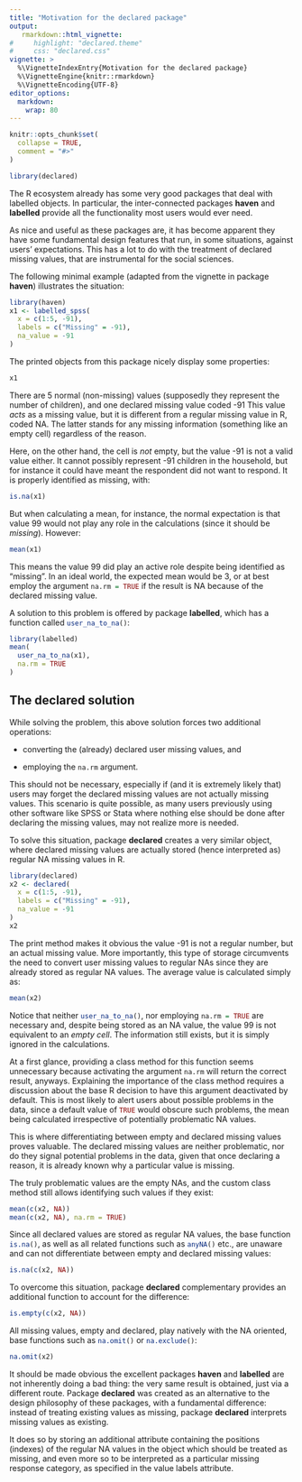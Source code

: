 ```yaml
---
title: "Motivation for the declared package"
output: 
   rmarkdown::html_vignette:
#     highlight: "declared.theme"
#     css: "declared.css"
vignette: >
  %\VignetteIndexEntry{Motivation for the declared package}
  %\VignetteEngine{knitr::rmarkdown}
  %\VignetteEncoding{UTF-8}
editor_options: 
  markdown: 
    wrap: 80
---
```


```r
knitr::opts_chunk$set(
  collapse = TRUE,
  comment = "#>"
)
```

```r
library(declared)
```

The R ecosystem already has some very good packages that deal with labelled
objects. In particular, the inter-connected packages **haven** and **labelled**
provide all the functionality most users would ever need.

As nice and useful as these packages are, it has become apparent they have some
fundamental design features that run, in some situations, against users'
expectations. This has a lot to do with the treatment of declared missing
values, that are instrumental for the social sciences.

The following minimal example (adapted from the vignette in package **haven**)
illustrates the situation:

```r
library(haven)
x1 <- labelled_spss(
  x = c(1:5, -91),
  labels = c("Missing" = -91),
  na_value = -91
)
```

The printed objects from this package nicely display some properties:

```r
x1
```

There are 5 normal (non-missing) values (supposedly they represent the number of
children), and one declared missing value coded -91 This value *acts* as a
missing value, but it is different from a regular missing value in R, coded NA.
The latter stands for any missing information (something like an empty cell)
regardless of the reason.

Here, on the other hand, the cell is *not* empty, but the value -91 is not a
valid value either. It cannot possibly represent -91 children in the household,
but for instance it could have meant the respondent did not want to respond. It
is properly identified as missing, with:

```r
is.na(x1)
```

But when calculating a mean, for instance, the normal expectation is that value
99 would not play any role in the calculations (since it should be *missing*).
However:

```r
mean(x1)
```

This means the value 99 did play an active role despite being identified as
"missing". In an ideal world, the expected mean would be 3, or at best employ
the argument `na.rm = TRUE`{.R} if the result is NA because of the declared missing
value.

A solution to this problem is offered by package **labelled**, which has a
function called `user_na_to_na()`{.R}:

```r
library(labelled)
mean(
  user_na_to_na(x1),
  na.rm = TRUE
)
```


## The declared solution

While solving the problem, this above solution forces two additional operations:

-   converting the (already) declared user missing values, and

-   employing the `na.rm`{.R} argument.

This should not be necessary, especially if (and it is extremely likely that)
users may forget the declared missing values are not actually missing values.
This scenario is quite possible, as many users previously using other software
like SPSS or Stata where nothing else should be done after declaring the missing
values, may not realize more is needed.

To solve this situation, package **declared** creates a very similar object,
where declared missing values are actually stored (hence interpreted as) regular
NA missing values in R.

```r
library(declared)
x2 <- declared(
  x = c(1:5, -91),
  labels = c("Missing" = -91),
  na_value = -91
)
x2
```

The print method makes it obvious the value -91 is not a regular number, but an
actual missing value. More importantly, this type of storage circumvents the
need to convert user missing values to regular NAs since they are already stored
as regular NA values. The average value is calculated simply as:

```r
mean(x2)
```

Notice that neither `user_na_to_na()`{.R}, nor employing `na.rm = TRUE`{.R} are
necessary and, despite being stored as an NA value, the value 99 is not
equivalent to an *empty cell*. The information still exists, but it is simply
ignored in the calculations.

At a first glance, providing a class method for this function seems unnecessary
because activating the argument `na.rm`{.R} will return the correct result, anyways.
Explaining the importance of the class method requires a discussion about the
base R decision to have this argument deactivated by default. This is most
likely to alert users about possible problems in the data, since a default value
of `TRUE`{.R} would obscure such problems, the mean being calculated irrespective of
potentially problematic NA values.

This is where differentiating between empty and declared missing values proves
valuable. The declared missing values are neither problematic, nor do they
signal potential problems in the data, given that once declaring a reason, it is
already known why a particular value is missing.

The truly problematic values are the empty NAs, and the custom class method
still allows identifying such values if they exist:

```r
mean(c(x2, NA))
mean(c(x2, NA), na.rm = TRUE)
```

Since all declared values are stored as regular NA values, the base function
`is.na()`{.R}, as well as all related functions such as `anyNA()`{.R} etc., are unaware
and can not differentiate between empty and declared missing values:

```r
is.na(c(x2, NA))
```

To overcome this situation, package **declared** complementary provides an
additional function to account for the difference:

```r
is.empty(c(x2, NA))
```

All missing values, empty and declared, play natively with the NA oriented, base
functions such as `na.omit()`{.R} or `na.exclude()`{.R}:

```r
na.omit(x2)
```

It should be made obvious the excellent packages **haven** and **labelled** are
not inherently doing a bad thing: the very same result is obtained, just via a
different route. Package **declared** was created as an alternative to the
design philosophy of these packages, with a fundamental difference: instead of
treating existing values as missing, package **declared** interprets missing
values as existing.

It does so by storing an additional attribute containing the positions (indexes)
of the regular NA values in the object which should be treated as missing, and
even more so to be interpreted as a particular missing response category, as
specified in the value labels attribute.
